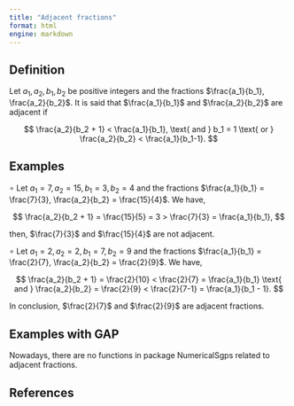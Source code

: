 ```yaml
---
title: "Adjacent fractions"
format: html
engine: markdown
---
```


<!-- Definición de Num. Sem. -->

## Definition

Let $a_1, a_2, b_1, b_2$ be positive integers and the fractions $\frac{a_1}{b_1}, \frac{a_2}{b_2}$. It is said that $\frac{a_1}{b_1}$ and $\frac{a_2}{b_2}$ are adjacent if

$$
\frac{a_2}{b_2 + 1} < \frac{a_1}{b_1}, \text{ and } b_1 = 1 \text{ or } \frac{a_2}{b_2} < \frac{a_1}{b_1-1}.
$$

## Examples

$\circ$ Let $a_1 = 7, a_2 = 15, b_1 = 3, b_2 = 4$ and the fractions $\frac{a_1}{b_1} = \frac{7}{3}, \frac{a_2}{b_2} = \frac{15}{4}$. We have,

$$
\frac{a_2}{b_2 + 1} = \frac{15}{5} = 3 > \frac{7}{3} = \frac{a_1}{b_1}, 
$$

then, $\frac{7}{3}$ and $\frac{15}{4}$ are not adjacent.

$\circ$ Let $a_1 = 2, a_2 = 2, b_1 = 7, b_2 = 9$ and the fractions $\frac{a_1}{b_1} = \frac{2}{7}, \frac{a_2}{b_2} = \frac{2}{9}$. We have,

$$
\frac{a_2}{b_2 + 1} = \frac{2}{10} < \frac{2}{7} = \frac{a_1}{b_1} \text{ and } \frac{a_2}{b_2} = \frac{2}{9} < \frac{2}{7-1} = \frac{a_1}{b_1 - 1}.
$$

In conclusion, $\frac{2}{7}$ and $\frac{2}{9}$ are adjacent fractions.

## Examples with GAP

Nowadays, there are no functions in package NumericalSgps related to adjacent fractions.

## References
